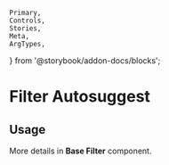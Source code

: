 	Primary,
	Controls,
	Stories,
	Meta,
	ArgTypes,
} from '@storybook/addon-docs/blocks';


<Meta of={FilterAutosuggestStories} />

# Filter Autosuggest

## Usage

More details in **Base Filter** component.

<Primary />
<ArgTypes />
